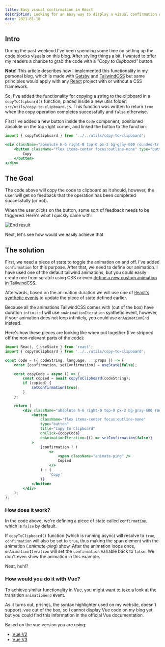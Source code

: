 ```yaml
---
title: Easy visual confirmation in React
description: Looking for an easy way to display a visual confirmation on a specific user event? Here's how I've done it for this blog.
date: 2021-01-18
---
```


## Intro

During the past weekend I've been spending some time on setting up the code blocks visuals on this blog. After styling things a bit, I wanted to offer my readers a chance to grab the code with a _"Copy to Clipboard"_ button.

<Callout>

**Note!** This article describes how I implemented this functionality in my personal blog, which is made with [Gatsby](https://gatsbyjs.com) and [TailwindCSS](https://tailwindcss.com/) but same principles would apply with any [React](https://reactjs.org/) project with or without a CSS framework.

</Callout>

So, I've added the functionality for copying a string to the clipboard in a `copyToClipboard()` function, placed inside a new utils folder: `src/utils/copy-to-clipboard.js`. This function was written to return `true` when the copy operation completes successfully and `false` otherwise.

First I've added a new button inside the `Code` component, positioned absolute on the top-right corner, and linked the button to the function:

```jsx
import { copyToClipboard } from '../../utils/copy-to-clipboard';

<div className="absolute h-6 right-0 top-0 px-2 bg-gray-600 rounded-tr rounded-bl cursor-pointer text-gray-200 hover:text-white">
    <button className="flex items-center focus:outline-none" type="button" title="Copy to Clipboard" onClick={() => copyToClipboard(codeString))}>
        Copy
    </button>
</div>
```

## The Goal

The code above will copy the code to clipboard as it should, however, the user will get no feedback that the operation has been completed successfully (or not).

When the user clicks on the button, some sort of feedback needs to be triggered. Here's what I quickly came with:

![End result](result.gif)

Next, let's see how would we easily achieve that.

## The solution

First, we need a piece of state to toggle the animation on and off. I've added `confirmation` for this purpose. After that, we need to define our animation. I have used one of the default tailwind animations, but you could easily create one from scratch using CSS or even [define a new custom animation in TailwindCSS](https://tailwindcss.com/docs/animation#customizing).

Afterwards, based on the animation duration we will use one of [React's synthetic events](https://reactjs.org/docs/events.html) to update the piece of state defined earlier.

Because all the animations TailwindCSS comes with (out of the box) have duration `infinite` I will use `onAnimationIteration` synthetic event, however, if your animation does not loop infinitely, you could use `onAnimationEnd` instead.

Here's how these pieces are looking like when put together (I've stripped off the non-relevant parts of the code):

```jsx
import React, { useState } from 'react';
import { copyToClipboard } from '../../utils/copy-to-clipboard';

const Code = ({ codeString, language, ...props }) => {
    const [confirmation, setConfirmation] = useState(false);

    const copyCode = async () => {
        const copied = await copyToClipboard(codeString);
        if (copied) {
            setConfirmation(true);
        }
    };

    return (
        <div className="absolute h-6 right-0 top-0 px-2 bg-gray-600 rounded-tr rounded-bl cursor-pointer text-gray-200 hover:text-white">
            <button
                className="flex items-center focus:outline-none"
                type="button"
                title="Copy to Clipboard"
                onClick={copyCode}
                onAnimationIteration={() => setConfirmation(false)}
            >
                {confirmation ? (
                    <>
                        <span className="animate-ping" />
                        Copied
                    </>
                ) : (
                    'Copy'
                )}
            </button>
        </div>
    );
};
```

### How does it work?

In the code above, we're defining a piece of state called `confirmation`, which is `false` by default.

If `copyToClipboard()` function (which is running async) will resolve to `true`, `confirmation` will also be set to `true`, thus making the span element with the animation (_.animate-ping_) show.
After the animation loops once, `onAnimationIteration` will set the `confirmation` variable back to `false`. We don't even show the animation in this example.

Neat, huh!?

### How would you do it with Vue?

To achieve similar functionality in Vue, you might want to take a look at the transition `animationend` event.

As it turns out, prismjs, the syntax highlighter used on my website, doesn't support .vue out of the box, so I cannot display Vue code on my blog yet, but you could find this information in the official Vue documentation.

Based on the vue version you are using:

-   [Vue V2](https://vuejs.org/v2/guide/transitions.html#JavaScript-Hooks)
-   [Vue V3](https://v3.vuejs.org/guide/transitions-enterleave.html#javascript-hooks)
